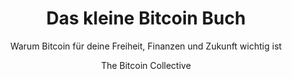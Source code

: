 ---
type: learn/book
title: Das kleine Bitcoin Buch
subtitle: Warum Bitcoin für deine Freiheit, Finanzen und Zukunft wichtig ist
summary: >
  Das Buch schildert, was am heutigen Geld falsch ist und warum Bitcoin erfunden wurde, um eine Alternative zum aktuellen System zu bieten. Es zeigt die Notwendigkeit und welche Probleme Bitcoin lösen könnte. Die Autoren beschreiben den gesellschaftlichen Nutzen einer dezentralen Währung.
author: The Bitcoin Collective
href: https://aprycot.media/shop/das-kleine-bitcoin-buch/
src: https://cdn.pocketbitcoin.com/DAFQ-i60_h8/e9ea61c8-b59f-4126-8e15-5c3f5bef1ae8.png?width=405&height=599&placeholder=data:image/png;base64,iVBORw0KGgoAAAANSUhEUgAAAAIAAAAECAIAAAArjXluAAAACXBIWXMAAA7EAAAOxAGVKw4bAAAAJElEQVQImWOQZmCo81NlYGBiFJOSYBAQEjIyNmA4vbzi//ddADTiBru5Crv5AAAAAElFTkSuQmCC
---
